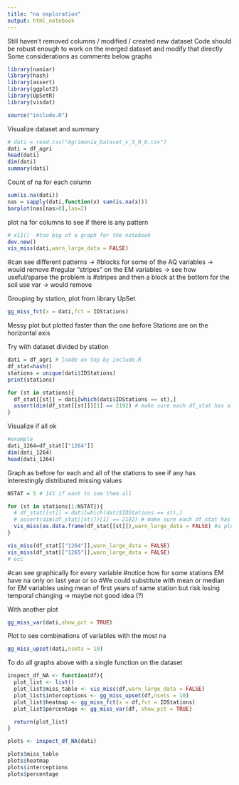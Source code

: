 ```yaml
---
title: "na exploration"
output: html_notebook
---
```


Still haven't removed columns / modified / created new dataset
Code should be robust enough to work on the merged dataset and modify that directly
Some considerations as comments below graphs


```r
library(naniar)
library(hash)
library(assert)
library(ggplot2)
library(UpSetR)
library(visdat)

source("include.R")
```

Visualize dataset and summary
```r
# dati = read.csv("Agrimonia_Dataset_v_3_0_0.csv")
dati = df_agri
head(dati)
dim(dati)
summary(dati)
```
Count of na for each column
```r
sum(is.na(dati))  
nas = sapply(dati,function(x) sum(is.na(x)))
barplot(nas[nas>0],las=2)
```


plot na for columns to see if there is any pattern
```r
# x11()  #too big of a graph for the notebook
dev.new()
vis_miss(dati,warn_large_data = FALSE)
```
#can see different patterns ->
#blocks for some of the AQ variables  -> would remove
#regular "stripes" on the EM variables  -> see how useful/sparse the problem is
#stripes and then a block at the bottom for the soil use var  -> would remove



Grouping by station, plot from library UpSet
```r
gg_miss_fct(x = dati,fct = IDStations)
```
Messy plot but plotted faster than the one before
Stations are on the horizontal axis



Try with dataset divided by station
```r
dati = df_agri # loade on top by include.R
df_stat=hash()
stations = unique(dati$IDStations)
print(stations)

for (st in stations){
  df_stat[[st]] = dati[which(dati$IDStations == st),]
  assert(dim(df_stat[[st]])[1] == 2192) # make sure each df_stat has all his 2192 obs
}

```
Visualize if all ok
```r
#example
dati_1264=df_stat[["1264"]]
dim(dati_1264)
head(dati_1264)
```

Graph as before for each and all of the stations to see if any has interestingly distributed missing values
```r
NSTAT = 5 # 141 if want to see them all

for (st in stations[1:NSTAT]){
  # df_stat[[st]] = dati[which(dati$IDStations == st),]
  # assert(dim(df_stat[[st]])[1] == 2192) # make sure each df_stat has all his 2192 obs
  vis_miss(as.data.frame(df_stat[[st]]),warn_large_data = FALSE) #a plot for each station
}
```


```r
vis_miss(df_stat[["1264"]],warn_large_data = FALSE)
vis_miss(df_stat[["1265"]],warn_large_data = FALSE)
# ecc
```

#can see graphically for every variable
#notice how for some stations EM have na only on last year or so
#We could substitute with mean or median for EM variables using mean of first years of same station but risk losing temporal changing -> maybe not good idea (?)


With another plot
```r
gg_miss_var(dati,show_pct = TRUE)
```


Plot to see combinations of variables with the most na
```r
gg_miss_upset(dati,nsets = 10)
```










To do all graphs above with a single function on the dataset
```r
inspect_df_NA <- function(df){
  plot_list <- list()
  plot_list$miss_table <- vis_miss(df,warn_large_data = FALSE)    
  plot_list$interceptions <- gg_miss_upset(df,nsets = 10)
  plot_list$heatmap <- gg_miss_fct(x = df,fct = IDStations)
  plot_list$percentage <- gg_miss_var(df, show_pct = TRUE)

  return(plot_list)
}
```

```r
plots <- inspect_df_NA(dati)

plots$miss_table
plots$heatmap
plots$interceptions
plots$percentage
```
